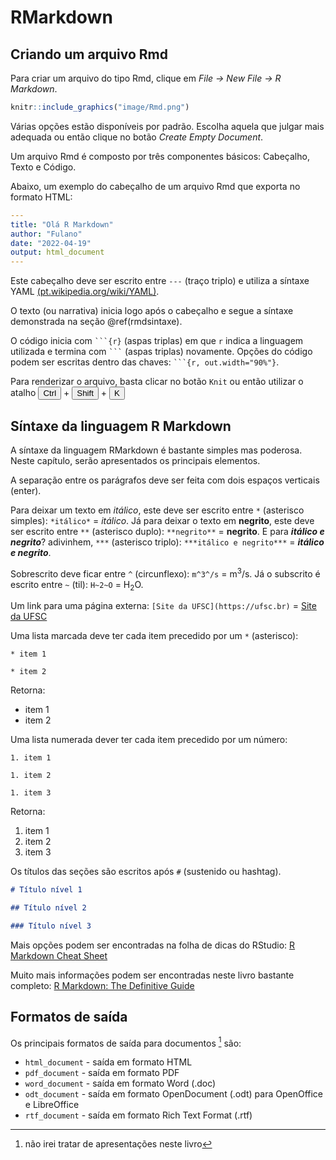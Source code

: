 
# RMarkdown

## Criando um arquivo Rmd

Para criar um arquivo do tipo Rmd, clique em *File -> New File -> R Markdown*.

```r
knitr::include_graphics("image/Rmd.png")
```

Várias opções estão disponíveis por padrão. Escolha aquela que julgar mais adequada ou então clique no botão *Create Empty Document*.

Um arquivo Rmd é composto por três componentes básicos: Cabeçalho, Texto e Código.

Abaixo, um exemplo do cabeçalho de um arquivo Rmd que exporta no formato HTML:

```yaml
---
title: "Olá R Markdown"
author: "Fulano"
date: "2022-04-19"
output: html_document
---
```

Este cabeçalho deve ser escrito entre `---` (traço triplo) e utiliza a síntaxe YAML [(pt.wikipedia.org/wiki/YAML)](https://pt.wikipedia.org/wiki/YAML).

O texto (ou narrativa) inicia logo após o cabeçalho e segue a síntaxe demonstrada na seção \@ref(rmdsintaxe). 

O código inicia com ```` ```{r} ```` (aspas triplas) em que `r` indica a linguagem utilizada e termina com ```` ``` ```` (aspas triplas) novamente. Opções do código podem ser escritas dentro das chaves: ```` ```{r, out.width="90%"} ````.

Para renderizar o arquivo, basta clicar no botão `Knit` ou então utilizar o atalho <button>Ctrl</button> + <button>Shift</button> + <button>K</button>

## Síntaxe da linguagem R Markdown {#rmdsintaxe}

A síntaxe da linguagem RMarkdown é bastante simples mas poderosa. Neste capítulo, serão apresentados os principais elementos.

A separação entre os parágrafos deve ser feita com dois espaços verticais (enter).

Para deixar um texto em *itálico*, este deve ser escrito entre `*` (asterisco simples): ``*itálico*`` = *itálico*.  Já para deixar o texto em **negrito**, este deve ser escrito entre  ``**`` (asterisco duplo): ``**negrito**`` = **negrito**. E para ***itálico e negrito***? adivinhem, `***` (asterisco triplo): ``***itálico e negrito***`` = ***itálico e negrito***.

Sobrescrito deve ficar entre `^` (circunflexo): ``m^3^/s`` = m^3^/s. Já o subscrito é escrito entre `~` (til): `H~2~O` =  H~2~O.

Um link para uma página externa: `[Site da UFSC](https://ufsc.br)` = [Site da UFSC](https://ufsc.br)

Uma lista marcada deve ter cada item precedido por um `*` (asterisco):

`* item 1`

`* item 2`

Retorna:

* item 1
* item 2

Uma lista numerada dever ter cada item precedido por um número:

`1. item 1`

`1. item 2`

`1. item 3`

Retorna:

1. item 1
1. item 2
1. item 3


Os títulos das seções são escritos após `#` (sustenido ou hashtag).

```markdown
# Título nível 1

## Título nível 2

### Título nível 3
```



Mais opções podem ser encontradas na folha de dicas do RStudio: [R Markdown Cheat Sheet](https://rstudio.com/wp-content/uploads/2015/02/rmarkdown-cheatsheet.pdf)

Muito mais informações podem ser encontradas neste livro bastante completo: [R Markdown: The Definitive Guide](https://bookdown.org/yihui/rmarkdown/)

## Formatos de saída

Os principais formatos de saída para documentos ^[não irei tratar de apresentações neste livro] são:

* `html_document` - saída em formato HTML
* `pdf_document` - saída em formato PDF
* `word_document` - saída em formato Word (.doc)
* `odt_document` - saída em formato OpenDocument (.odt) para OpenOffice e LibreOffice
* `rtf_document` - saída em formato Rich Text Format (.rtf\)



